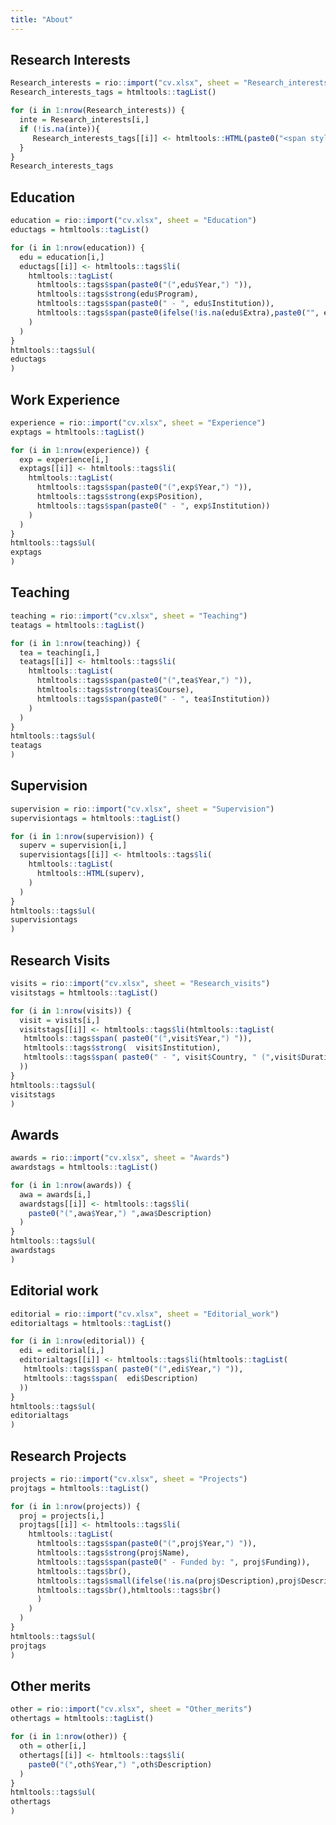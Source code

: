 ```yaml
---
title: "About"
---
```



## Research Interests

 
```r
Research_interests = rio::import("cv.xlsx", sheet = "Research_interests")
Research_interests_tags = htmltools::tagList()

for (i in 1:nrow(Research_interests)) {
  inte = Research_interests[i,]
  if (!is.na(inte)){
     Research_interests_tags[[i]] <- htmltools::HTML(paste0("<span style='margin-right: 2px; margin-bottom: 2px;' class='badge rounded-pill bg-danger'>",inte,"</span>"))
  }
}
Research_interests_tags
```


## Education



```r
education = rio::import("cv.xlsx", sheet = "Education")
eductags = htmltools::tagList()

for (i in 1:nrow(education)) {
  edu = education[i,]
  eductags[[i]] <- htmltools::tags$li(
    htmltools::tagList(
      htmltools::tags$span(paste0("(",edu$Year,") ")),
      htmltools::tags$strong(edu$Program), 
      htmltools::tags$span(paste0(" - ", edu$Institution)),
      htmltools::tags$span(paste0(ifelse(!is.na(edu$Extra),paste0("", edu$Extra),"")))
    )
  )
}
htmltools::tags$ul(
eductags
)
```



 
## Work Experience


```r
experience = rio::import("cv.xlsx", sheet = "Experience")
exptags = htmltools::tagList()

for (i in 1:nrow(experience)) {
  exp = experience[i,]
  exptags[[i]] <- htmltools::tags$li(
    htmltools::tagList(
      htmltools::tags$span(paste0("(",exp$Year,") ")),
      htmltools::tags$strong(exp$Position), 
      htmltools::tags$span(paste0(" - ", exp$Institution)) 
    )
  )
}
htmltools::tags$ul(
exptags
)
```

## Teaching

```r
teaching = rio::import("cv.xlsx", sheet = "Teaching")
teatags = htmltools::tagList()

for (i in 1:nrow(teaching)) {
  tea = teaching[i,]
  teatags[[i]] <- htmltools::tags$li(
    htmltools::tagList(
      htmltools::tags$span(paste0("(",tea$Year,") ")),
      htmltools::tags$strong(tea$Course), 
      htmltools::tags$span(paste0(" - ", tea$Institution)) 
    )
  )
}
htmltools::tags$ul(
teatags
)
```

## Supervision


```r
supervision = rio::import("cv.xlsx", sheet = "Supervision")
supervisiontags = htmltools::tagList()

for (i in 1:nrow(supervision)) {
  superv = supervision[i,]
  supervisiontags[[i]] <- htmltools::tags$li(
    htmltools::tagList(
      htmltools::HTML(superv), 
    )
  )
}
htmltools::tags$ul(
supervisiontags
)
```


## Research Visits
```r
visits = rio::import("cv.xlsx", sheet = "Research_visits")
visitstags = htmltools::tagList()

for (i in 1:nrow(visits)) {
  visit = visits[i,]
  visitstags[[i]] <- htmltools::tags$li(htmltools::tagList(
   htmltools::tags$span( paste0("(",visit$Year,") ")),
   htmltools::tags$strong(  visit$Institution), 
   htmltools::tags$span( paste0(" - ", visit$Country, " (",visit$Duration,")"))
  ))
}
htmltools::tags$ul(
visitstags
)
```

## Awards

```r
awards = rio::import("cv.xlsx", sheet = "Awards")
awardstags = htmltools::tagList()

for (i in 1:nrow(awards)) {
  awa = awards[i,]
  awardstags[[i]] <- htmltools::tags$li(
    paste0("(",awa$Year,") ",awa$Description)
  )
}
htmltools::tags$ul(
awardstags
)
```

## Editorial work
```r
editorial = rio::import("cv.xlsx", sheet = "Editorial_work")
editorialtags = htmltools::tagList()

for (i in 1:nrow(editorial)) {
  edi = editorial[i,]
  editorialtags[[i]] <- htmltools::tags$li(htmltools::tagList(
   htmltools::tags$span( paste0("(",edi$Year,") ")),
   htmltools::tags$span(  edi$Description)
  ))
}
htmltools::tags$ul(
editorialtags
)
```


## Research Projects

```r
projects = rio::import("cv.xlsx", sheet = "Projects")
projtags = htmltools::tagList()

for (i in 1:nrow(projects)) {
  proj = projects[i,]
  projtags[[i]] <- htmltools::tags$li(
    htmltools::tagList(
      htmltools::tags$span(paste0("(",proj$Year,") ")),
      htmltools::tags$strong(proj$Name), 
      htmltools::tags$span(paste0(" - Funded by: ", proj$Funding)), 
      htmltools::tags$br(),
      htmltools::tags$small(ifelse(!is.na(proj$Description),proj$Description,""),
      htmltools::tags$br(),htmltools::tags$br()
      )
    )
  )
}
htmltools::tags$ul(
projtags
)
```

## Other merits

```r
other = rio::import("cv.xlsx", sheet = "Other_merits")
othertags = htmltools::tagList()

for (i in 1:nrow(other)) {
  oth = other[i,]
  othertags[[i]] <- htmltools::tags$li(
    paste0("(",oth$Year,") ",oth$Description)
  )
}
htmltools::tags$ul(
othertags
)
```
 

 
 

